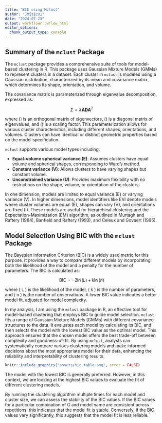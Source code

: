```yaml
---
title: "BIC using Mclust"
author: "JMitic01"
date: "2024-07-23"
output: workflowr::wflow_html
editor_options:
  chunk_output_type: console
---
```

## Summary of the `mclust` Package

The `mclust` package provides a comprehensive suite of tools for model-based clustering in  R. This package uses Gaussian Mixture Models (GMMs) to represent clusters in a dataset. Each cluster in `mclust` is modeled using a Gaussian distribution, characterized by its mean and covariance matrix, which determines its shape, orientation, and volume.

The covariance matrix is parameterized through eigenvalue decomposition, expressed as:

$$
\Sigma = \lambda \mathbf{A} \mathbf{D} \mathbf{A}^T
$$

where \(\mathbf{A}\) is an orthogonal matrix of eigenvectors, \(\mathbf{D}\) is a diagonal matrix of eigenvalues, and \(\lambda\) is a scaling factor. This parameterization allows for various cluster characteristics, including different shapes, orientations, and volumes. Clusters can have identical or distinct geometric properties based on the model specification.

`mclust` supports various model types including:

- **Equal-volume spherical variance (E)**: Assumes clusters have equal volume and spherical shapes, corresponding to Ward’s method.
- **Constant variance (V)**: Allows clusters to have varying shapes but constant volume.
- **Unconstrained variance (U)**: Provides maximum flexibility with no restrictions on the shape, volume, or orientation of the clusters.

In one dimension, models are limited to equal variance (E) or varying variance (V). In higher dimensions, model identifiers like EVI denote models where cluster volumes are equal (E), shapes can vary (V), and orientations are fixed (I). These models are useful for hierarchical clustering and the Expectation-Maximization (EM) algorithm, as outlined in Murtagh and Raftery (1984), Banfield and Raftery (1993), and Celeux and Govaert (1995).

## Model Selection Using BIC with the `mclust` Package

The Bayesian Information Criterion (BIC) is a widely used metric for this purpose. It provides a way to compare different models by incorporating both the likelihood of the model and a penalty for the number of parameters. The BIC is calculated as:

$$
\text{BIC} = -2 \ln(L) + k \ln(n)
$$

where \( L \) is the likelihood of the model, \( k \) is the number of parameters, and \( n \) is the number of observations. A lower BIC value indicates a better model fit, adjusted for model complexity.

In my analysis, I am using the `mclust` package in R, an effective tool for model-based clustering that employs BIC to guide model selection. `mclust` fits a range of Gaussian Mixture Models (GMMs) with different covariance structures to the data. It evaluates each model by calculating its BIC, and then selects the model with the lowest BIC value as the optimal model. This approach ensures that the chosen model offers the best trade-off between complexity and goodness-of-fit. By using `mclust`, analysts can systematically compare various clustering models and make informed decisions about the most appropriate model for their data, enhancing the reliability and interpretability of clustering results.


```r

knitr::include_graphics("assets/bic table.png", error = FALSE)
```

 The model with the lowest BIC is generally preferred. However, in this context, we are looking at the highest BIC values to evaluate the fit of different clustering models.

By running the clustering algorithm multiple times for each model and cluster size, we can assess the stability of the BIC values. If the BIC values for a particular combination of G and model name are consistent across repetitions, this indicates that the model fit is stable. Conversely, if the BIC values vary significantly, this suggests that the model fit is less reliable.`

